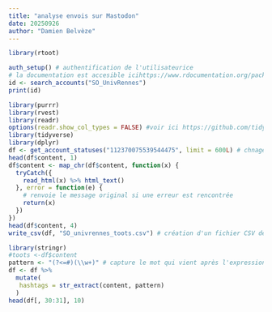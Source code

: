 ```yaml
---
title: "analyse envois sur Mastodon"
date: 20250926
author: "Damien Belvèze"
---
```


```r
library(rtoot)

auth_setup() # authentification de l'utilisateurice
# la documentation est accesible icihttps://www.rdocumentation.org/packages/rtoot/versions/0.3.4
id <- search_accounts("SO_UnivRennes")
print(id)
```
```r
library(purrr)
library(rvest)
library(readr)
options(readr.show_col_types = FALSE) #voir ici https://github.com/tidyverse/readr/issues/1250
library(tidyverse)
library(dplyr)
df <- get_account_statuses("112370075539544475", limit = 600L) # chnager la limite po
head(df$content, 1)
df$content <- map_chr(df$content, function(x) {
  tryCatch({
    read_html(x) %>% html_text()
  }, error = function(e) {
    # renvoie le message original si une erreur est rencontrée
    return(x)
  })
})
head(df$content, 4)
write_csv(df, "SO_univrennes_toots.csv") # création d'un fichier CSV de messages envoyés

```




```r
library(stringr)
#toots <-df$content
pattern <- "(?<=#)(\\w+)" # capture le mot qui vient après l'expression régulière "#"
df <- df %>%
  mutate(
   hashtags = str_extract(content, pattern)
  )
head(df[, 30:31], 10)
```
